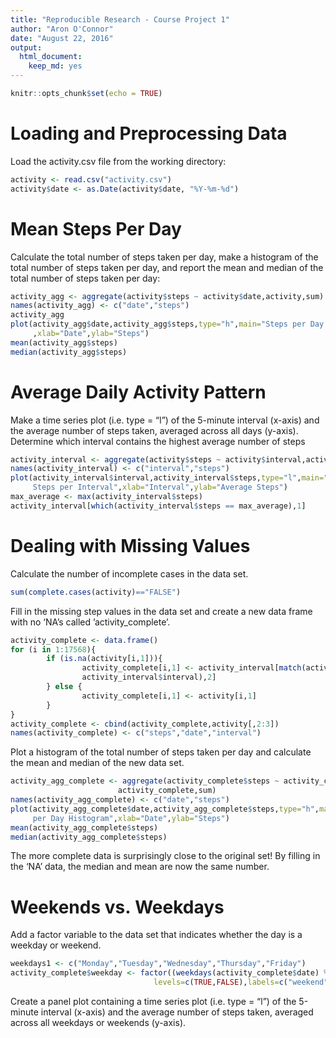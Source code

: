 ---
title: "Reproducible Research - Course Project 1"
author: "Aron O'Connor"
date: "August 22, 2016"
output: 
  html_document: 
    keep_md: yes
---

```{r Setup, include=FALSE}
knitr::opts_chunk$set(echo = TRUE)
```

# Loading and Preprocessing Data
Load the activity.csv file from the working directory:

```{r}
activity <- read.csv("activity.csv")
activity$date <- as.Date(activity$date, "%Y-%m-%d")
```

# Mean Steps Per Day
Calculate the total number of steps taken per day, make a histogram of the total 
number of steps taken per day, and report the mean and median of the total number
of steps taken per day:

```{r}
activity_agg <- aggregate(activity$steps ~ activity$date,activity,sum)
names(activity_agg) <- c("date","steps")
activity_agg
plot(activity_agg$date,activity_agg$steps,type="h",main="Steps per Day Histogram"
     ,xlab="Date",ylab="Steps")
mean(activity_agg$steps)
median(activity_agg$steps)

```

# Average Daily Activity Pattern
Make a time series plot (i.e. type = "l") of the 5-minute interval (x-axis) and 
the average number of steps taken, averaged across all days (y-axis).  Determine
which interval contains the highest average number of steps

```{r}
activity_interval <- aggregate(activity$steps ~ activity$interval,activity,mean)
names(activity_interval) <- c("interval","steps")
plot(activity_interval$interval,activity_interval$steps,type="l",main="Average 
     Steps per Interval",xlab="Interval",ylab="Average Steps")
max_average <- max(activity_interval$steps)
activity_interval[which(activity_interval$steps == max_average),1]
```

# Dealing with Missing Values
Calculate the number of incomplete cases in the data set.
```{r}
sum(complete.cases(activity)=="FALSE")
```

Fill in the missing step values in the data set and create a new data frame with
no 'NA's called 'activity_complete'.
```{r}
activity_complete <- data.frame()
for (i in 1:17568){
        if (is.na(activity[i,1])){
                activity_complete[i,1] <- activity_interval[match(activity[i,3],
                activity_interval$interval),2]
        } else {
                activity_complete[i,1] <- activity[i,1]
        }
}
activity_complete <- cbind(activity_complete,activity[,2:3])
names(activity_complete) <- c("steps","date","interval")
```
Plot a histogram of the total number of steps taken per day and calculate the 
mean and median of the new data set.
```{r}
activity_agg_complete <- aggregate(activity_complete$steps ~ activity_complete$date,
                        activity_complete,sum)
names(activity_agg_complete) <- c("date","steps")
plot(activity_agg_complete$date,activity_agg_complete$steps,type="h",main="Steps
     per Day Histogram",xlab="Date",ylab="Steps")
mean(activity_agg_complete$steps)
median(activity_agg_complete$steps)
```
The more complete data is surprisingly close to the original set!  By filling
in the 'NA' data, the median and mean are now the same number.

# Weekends vs. Weekdays
Add a factor variable to the data set that indicates whether the day is a 
weekday or weekend.
```{r}
weekdays1 <- c("Monday","Tuesday","Wednesday","Thursday","Friday")
activity_complete$weekday <- factor((weekdays(activity_complete$date) %in% weekdays1),
                                levels=c(TRUE,FALSE),labels=c("weekend","weekday"))
```
Create a panel plot containing a time series plot (i.e. type = "l") of the 5-minute 
interval (x-axis) and the average number of steps taken, averaged across all 
weekdays or weekends (y-axis).
```{r}

```
